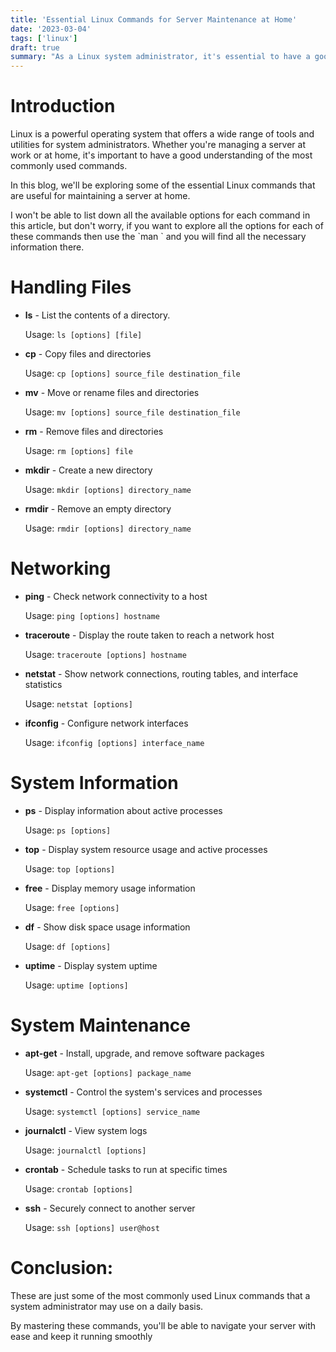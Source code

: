 ```yaml
---
title: 'Essential Linux Commands for Server Maintenance at Home'
date: '2023-03-04'
tags: ['linux']
draft: true
summary: "As a Linux system administrator, it's essential to have a good grasp of the command-line interface. In this blog, we'll explore some of the most common and useful commands used for maintaining a Linux server at home. From handling files to networking, these commands will help you streamline your work and keep your server running smoothly."
---
```


# Introduction

Linux is a powerful operating system that offers a wide range of tools and utilities for system administrators. Whether you're managing a server at work or at home, it's important to have a good understanding of the most commonly used commands.

In this blog, we'll be exploring some of the essential Linux commands that are useful for maintaining a server at home.

<Callout title="Pro Tip!">
	I won't be able to list down all the available options for each command in this article, but don't worry, if you want to explore all the options for each of these commands then use the `man <command_name>` and you will find all the necessary information there.
</Callout>

# Handling Files

- **ls** - List the contents of a directory.

  Usage: `ls [options] [file]`

- **cp** - Copy files and directories

  Usage: `cp [options] source_file destination_file`

- **mv** - Move or rename files and directories

  Usage: `mv [options] source_file destination_file`

- **rm** - Remove files and directories

  Usage: `rm [options] file`

- **mkdir** - Create a new directory

  Usage: `mkdir [options] directory_name`

- **rmdir** - Remove an empty directory

  Usage: `rmdir [options] directory_name`

# Networking

- **ping** - Check network connectivity to a host

  Usage: `ping [options] hostname`

- **traceroute** - Display the route taken to reach a network host

  Usage: `traceroute [options] hostname`

- **netstat** - Show network connections, routing tables, and interface statistics

  Usage: `netstat [options]`

- **ifconfig** - Configure network interfaces

  Usage: `ifconfig [options] interface_name`

# System Information

- **ps** - Display information about active processes

  Usage: `ps [options]`

- **top** - Display system resource usage and active processes

  Usage: `top [options]`

- **free** - Display memory usage information

  Usage: `free [options]`

- **df** - Show disk space usage information

  Usage: `df [options]`

- **uptime** - Display system uptime

  Usage: `uptime [options]`

# System Maintenance

- **apt-get** - Install, upgrade, and remove software packages

  Usage: `apt-get [options] package_name`

- **systemctl** - Control the system's services and processes

  Usage: `systemctl [options] service_name`

- **journalctl** - View system logs

  Usage: `journalctl [options]`

- **crontab** - Schedule tasks to run at specific times

  Usage: `crontab [options]`

- **ssh** - Securely connect to another server

  Usage: `ssh [options] user@host`

# Conclusion:

These are just some of the most commonly used Linux commands that a system administrator may use on a daily basis.

By mastering these commands, you'll be able to navigate your server with ease and keep it running smoothly
